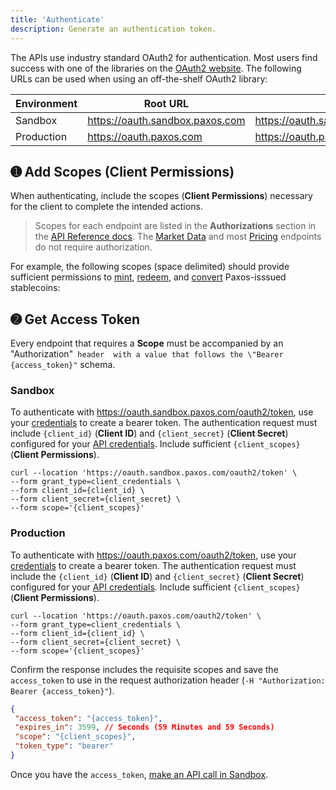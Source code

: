 ```yaml
---
title: 'Authenticate'
description: Generate an authentication token.
---
```



The APIs use industry standard OAuth2 for authentication. 
Most users find success with one of the libraries on the [OAuth2 website](https://oauth.net/code).
The following URLs can be used when using an off-the-shelf OAuth2 library:

| Environment | Root URL | Full Path |
| --- | --- | --- |
| Sandbox | https://oauth.sandbox.paxos.com | https://oauth.sandbox.paxos.com/oauth2/token |
| Production | https://oauth.paxos.com | https://oauth.paxos.com/oauth2/token |

## ➊ Add Scopes (Client Permissions)

When authenticating, include the scopes (**Client Permissions**) necessary for the client to complete the intended actions.

> Scopes for each endpoint are listed in the **Authorizations** section in the [API Reference docs](/api-reference).
> The [Market Data](/api-reference/endpoints/market-data) and most [Pricing](/api-reference/endpoints/pricing) endpoints do not require authorization.

For example, the following scopes (space delimited) should provide sufficient permissions to [mint](/guides/developer/mint), [redeem](/guides/developer/redeem), and [convert](/guides/developer/convert) Paxos-isssued stablecoins:

<Scopes />

## ➋ Get Access Token

Every endpoint that requires a **Scope** must be accompanied by an \"Authorization"` header 
with a value that follows the \"Bearer {access_token}"` schema.
### Sandbox

To authenticate with https://oauth.sandbox.paxos.com/oauth2/token, use your [credentials](/guides/developer/credentials) to create a bearer token. 
The authentication request must include  `{client_id}` (**Client ID**) and `{client_secret}` (**Client Secret**) configured for your [API credentials](/guides/developer/credentials).
Include sufficient `{client_scopes}` (**Client Permissions**).
```shell highlight={5}
curl --location 'https://oauth.sandbox.paxos.com/oauth2/token' \
--form grant_type=client_credentials \
--form client_id={client_id} \
--form client_secret={client_secret} \
--form scope='{client_scopes}'
```
### Production

To authenticate with https://oauth.paxos.com/oauth2/token, use your [credentials](/guides/developer/credentials) to create a bearer token. 
The authentication request must include the `{client_id}` (**Client ID**) and `{client_secret}` (**Client Secret**) configured for your [API credentials](/guides/developer/credentials).
Include sufficient `{client_scopes}` (**Client Permissions**).
```shell highlight={5}
curl --location 'https://oauth.paxos.com/oauth2/token' \
--form grant_type=client_credentials \
--form client_id={client_id} \
--form client_secret={client_secret} \
--form scope='{client_scopes}'
```
Confirm the response includes the requisite scopes and save the `access_token` to use in the request authorization header (`-H "Authorization: Bearer {access_token}"`).

```json highlight={2,4}
{
 "access_token": "{access_token}",
 "expires_in": 3599, // Seconds (59 Minutes and 59 Seconds)
 "scope": "{client_scopes}",
 "token_type": "bearer"
}
```

Once you have the `access_token`, [make an API call in Sandbox](/guides/developer/request).
